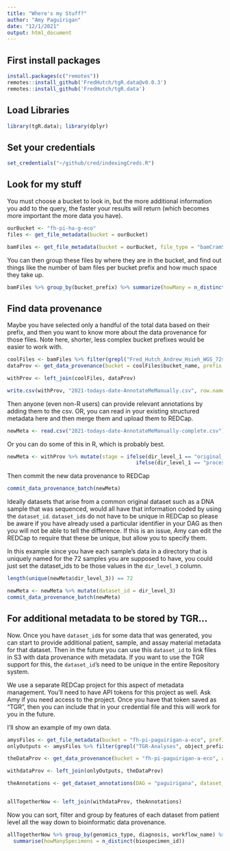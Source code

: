 ```yaml
---
title: "Where's my Stuff?"
author: "Amy Paguirigan"
date: "12/1/2021"
output: html_document
---
```

## First install packages
```r
install.packages(c("remotes"))
remotes::install_github('FredHutch/tgR.data@v0.0.3')
remotes::install_github('FredHutch/tgR.data')
```

## Load Libraries
```r
library(tgR.data); library(dplyr)
```

## Set your credentials
```r
set_credentials("~/github/cred/indexingCreds.R")
```

## Look for my stuff
You must choose a bucket to look in, but the more additional information you add to the query, the faster your results will return (which becomes more important the more data you have).
```r
ourBucket <- "fh-pi-ha-g-eco"
files <- get_file_metadata(bucket = ourBucket)

bamFiles <- get_file_metadata(bucket = ourBucket, file_type = "bamCramSam")
```


You can then group these files by where they are in the bucket, and find out things like the number of bam files per bucket prefix and how much space they take up.  
```r
bamFiles %>% group_by(bucket_prefix) %>% summarize(howMany = n_distinct(uuid), howManyGB = sum(size_bytes)/10^9)
```

## Find data provenance
Maybe you have selected only a handful of the total data based on their prefix, and then you want to know more about the data provenance for those files.  Note here, shorter, less complex bucket prefixes would be easier to work with.
```r
coolFiles <- bamFiles %>% filter(grepl("Fred_Hutch_Andrew_Hsieh_WGS_72samples", bucket_prefix))
dataProv <- get_data_provenance(bucket = coolFiles$bucket_name, prefix = coolFiles$bucket_prefix, uuid = coolFiles$uuid, allowEmpty = T)

withProv <- left_join(coolFiles, dataProv)

write.csv(withProv, "2021-todays-date-AnnotateMeManually.csv", row.names = F)
```

Then anyone (even non-R users) can provide relevant annotations by adding them to the csv.  OR, you can read in your existing structured metadata here and then merge them and upload them to REDCap. 

```r
newMeta <- read.csv("2021-todays-date-AnnotateMeManually-complete.csv")
```

Or you can do some of this in R, which is probably best.
```r
newMeta <- withProv %>% mutate(stage = ifelse(dir_level_1 == "original_files", "raw", 
                                          ifelse(dir_level_1 == "processed_files", "processed", NA)))
```

Then commit the new data provenance to REDCap
```r
commit_data_provenance_batch(newMeta)
```


Ideally datasets that arise from a common original dataset such as a DNA sample that was sequenced, would all have that information coded by using the `dataset_id`.  `dataset_id`s do not have to be unique in REDCap so please be aware if you have already used a particular identifier in your DAG as then you will not be able to tell the difference.  If this is an issue, Amy can edit the REDCap to require that these be unique, but allow you to specify them.  

In this example since you have each sample's data in a directory that is uniquely named for the 72 samples you are supposed to have, you could just set the dataset_ids to be those values in the `dir_level_3` column.  
```r
length(unique(newMeta$dir_level_3)) == 72

newMeta <- newMeta %>% mutate(dataset_id = dir_level_3)
commit_data_provenance_batch(newMeta)
```


## For additional metadata to be stored by TGR...
Now.  Once you have `dataset_id`s for some data that was generated, you can start to provide additional patient, sample, and assay material metadata for that dataset.  Then in the future you can use this `dataset_id` to link files in S3 with data provenance with metadata.  If you want to use the TGR support for this, the `dataset_id`'s need to be unique in the entire Repository system.  

We use a separate REDCap project for this aspect of metadata management.  You'll need to have API tokens for this project as well.  Ask Amy if you need access to the project.  Once you have that token saved as "TGR", then you can include that in your credential file and this will work for you in the future. 

I'll show an example of my own data.

```r
amysFiles <- get_file_metadata(bucket = "fh-pi-paguirigan-a-eco", prefix = "tg", file_type = "bamCramSam")
onlyOutputs <- amysFiles %>% filter(grepl("TGR-Analyses", object_prefix))

theDataProv <- get_data_provenance(bucket = "fh-pi-paguirigan-a-eco", allowEmpty = T)

withdataProv <- left_join(onlyOutputs, theDataProv)

theAnnotations <- get_dataset_annotations(DAG = "paguirigana", dataset_ids = withdataProv$dataset_id) %>% rename(dataset_id = molecular_id)


allTogetherNow <- left_join(withdataProv, theAnnotations)
```

Now you can sort, filter and group by features of each dataset from patient level all the way down to bioinformatic data provenance. 
```r
allTogetherNow %>% group_by(genomics_type, diagnosis, workflow_name) %>% 
  summarise(howManySpecimens = n_distinct(biospecimen_id))
```


